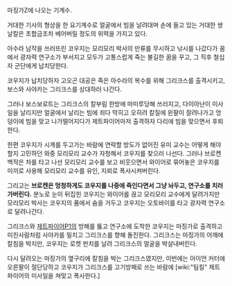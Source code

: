 마징가Z에 나오는 기계수.

거대한 기사의 형상을 한 요기계수로 얼굴에서 빔을 날려대며 손에 들고 있는 거대한 쌍날칼은 초합금조차 베어버릴 정도의 위력을 가지고 있다.

아수라 남작을 쓰러뜨린 코우지는 모리모리 박사의 만류를 무시하고 낚시를 나갔다가 꿈에서 광자력 연구소가 부서지고 모두가 고통스럽게 죽는 불길한 꿈을 꾸고, 그 직후 철십자 군단에게 납치당한다.

코우지가 납치당하자 고오곤 대공은 죽은 아수라의 복수를 위해 그리크스를 출격시키고, 보스와 사야카는 그리크스를 상대하러 나간다.

그러나 보스보로트는 그리크스의 칼부림 한방에 마미루당해 쓰러지고, 다이아난이 미사일을 날리지만 얼굴에서 날리는 빔에 죄다 막히고 오히려 칼질에 왼팔이 잘려나가고 엉덩이에 빔을 맞고 나가떨어지다가 제트파이어마저 출격하자 다리에 빔을 맞으면서 후퇴한다.

한편 코우지가 시계를 두고가는 바람에 연락할 방도가 없어진 유미 교수는 어떻게 해야할지 고민하던 와중 모리모리 교수가 자청해서 코우지를 찾으러 나선다. 그러나 브로켄 백작은 차를 타고 나선 모리모리 교수를 보고 비웃으면서 와이어로 묶어놓은 코우지를 미끼로 사용해 모리모리 교수를 유인, 지뢰로 폭사시켜버린다. 

그리고는 '''브로켄은 멍청하게도 코우지를 나중에 죽인다면서 그냥 놔두고, 연구소를 치러 가버린다.''' 분노로 눈이 뒤집힌 코우지는 와이어를 끊고 모리모리 교수에게 달려가지만 모리모리 박사는 코우지의 품에서 숨을 거두고 코우지는 오토바이를 타고 광자력 연구소로 달려나간다.

그리크스와 [[제트파이어P1]]의 방해를 뚫고 연구소에 도착한 코우지는 마징가로 출격하고 미친사람처럼 사야카를 밀치고 그리크스를 향해 돌진한다. 그리크스는 마징가의 어깨에 칼침을 박지만, 코우지는 로켓 펀치를 날려 그리크스의 얼굴을 박살내버린다.

다시 달려오는 마징가의 옆구리에 칼침을 박는 그리크스였지만, 이번에는 아이언 커터에 오른팔이 절단당하고 코우지가 그리크스를 고기방패로 쓰는 바람에 [wiki:"팀킬" 제트파이어의 미사일을 쳐맞고 폭사한다.]
